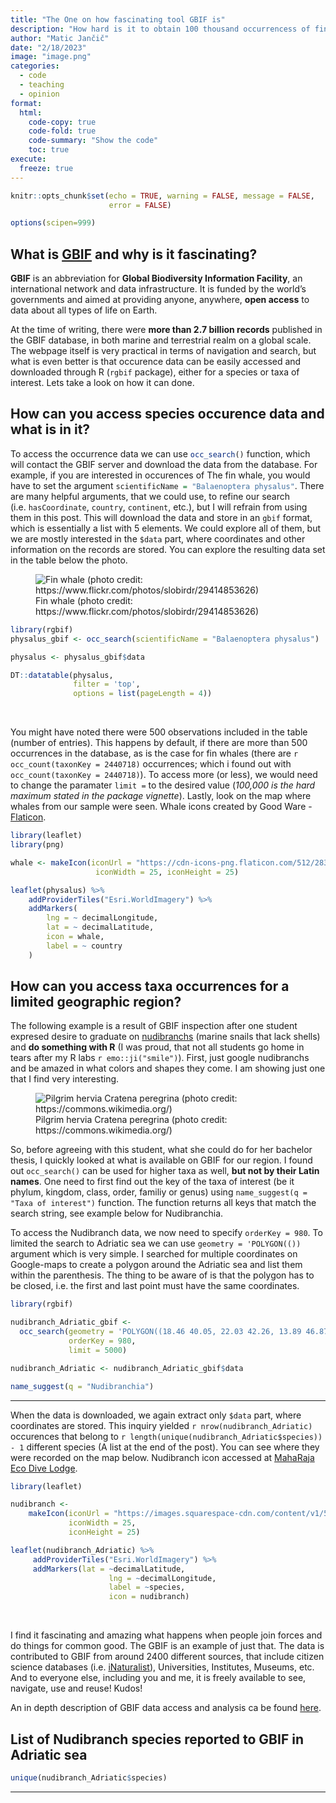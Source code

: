 ```yaml
---
title: "The One on how fascinating tool GBIF is"
description: "How hard is it to obtain 100 thousand occurrencess of fin whales?"
author: "Matic Jančič"
date: "2/18/2023"
image: "image.png"
categories:
  - code
  - teaching
  - opinion
format:
  html:
    code-copy: true
    code-fold: true
    code-summary: "Show the code"
    toc: true
execute:
  freeze: true 
---
```


```r
knitr::opts_chunk$set(echo = TRUE, warning = FALSE, message = FALSE, 
                      error = FALSE)

options(scipen=999)
```

## What is [GBIF](https://www.gbif.org/) and why is it fascinating?

**GBIF** is an abbreviation for **Global Biodiversity Information Facility**, an international network and data infrastructure. It is funded by the world's governments and aimed at providing anyone, anywhere, **open access** to data about all types of life on Earth. 

At the time of writing, there were **more than 2.7 billion records** published in the GBIF database, in both marine and terrestrial realm on a global scale. The webpage itself is very practical in terms of navigation and search, but what is even better is that occurence data can be easily accessed and downloaded through R (`rgbif`{.R} package), either for a species or taxa of interest. Lets take a look on how it can done.

## How can you access species occurence data and what is in it?

To access the occurrence data we can use `occ_search()`{.R} function, which will contact the GBIF server and download the data from the database. For example, if you are interested in occurences of The fin whale, you would have to set the argument `scientificName = "Balaenoptera physalus"`{.R}. There are many helpful arguments, that we could use, to refine our search (i.e. `hasCoordinate`, `country`, `continent`, etc.), but I will refrain from using them in this post. This will download the data and store in an `gbif` format, which is essentially a list with 5 elements. We could explore all of them, but we are mostly interested in the `$data` part, where coordinates and other information on the records are stored. You can explore the resulting data set in the table below the photo. 

![Fin whale (photo credit: https://www.flickr.com/photos/slobirdr/29414853626)](fin whale.jpg)


```r
library(rgbif)
physalus_gbif <- occ_search(scientificName = "Balaenoptera physalus")

physalus <- physalus_gbif$data 


```

```r
DT::datatable(physalus,
              filter = 'top',
              options = list(pageLength = 4))
```

<br>

You might have noted there were 500 observations included in the table (number of entries). This happens by default, if there are more than 500 occurrences in the database, as is the case for fin whales (there are `r occ_count(taxonKey = 2440718)` occurrences; which i found out with `occ_count(taxonKey = 2440718)`). To access more (or less), we would need to change the paramater `limit =` to the desired value (*100,000 is the hard maximum stated in the package vignette*). Lastly, look on the map where whales from our sample were seen. Whale icons created by Good Ware - [Flaticon](https://www.flaticon.com/free-icons/whale).

```r
library(leaflet)
library(png)

whale <- makeIcon(iconUrl = "https://cdn-icons-png.flaticon.com/512/2834/2834539.png",
                   iconWidth = 25, iconHeight = 25)

leaflet(physalus) %>%
    addProviderTiles("Esri.WorldImagery") %>%
    addMarkers(
        lng = ~ decimalLongitude,
        lat = ~ decimalLatitude,
        icon = whale,
        label = ~ country
    )
```


## How can you access taxa occurrences for a limited geographic region? 

The following example is a result of GBIF inspection after one student expresed desire to graduate on [nudibranchs](https://biologydictionary.net/nudibranch/) (marine snails that lack shells) and **do something with R** (I was proud, that not all students go home in tears after my R labs `r emo::ji("smile")`). First, just google nudibranchs and be amazed in what colors and shapes they come. I am showing just one that I find very interesting.  

![Pilgrim hervia Cratena peregrina (photo credit: https://commons.wikimedia.org/)](Cratena_peregrina.jpg)

So, before agreeing with this student, what she could do for her bachelor thesis, I quickly looked at what is available on GBIF for our region. I found out `occ_search()` can be used for higher taxa as well, **but not by their Latin names**. One need to first find out the key of the taxa of interest (be it phylum, kingdom, class, order, familiy or genus) using `name_suggest(q = "Taxa of interest")` function. The function returns all keys that match the search string, see example below for Nudibranchia. 

To access the Nudibranch data, we now need to specify `orderKey = 980`. To limited the search to Adriatic sea we can use `geometry = 'POLYGON(())` argument which is very simple. I searched for multiple coordinates on Google-maps to create a polygon around the Adriatic sea and list them within the parenthesis. The thing to be aware of is that the polygon has to be closed, i.e. the first and last point must have the same coordinates. 


```r
library(rgbif)

nudibranch_Adriatic_gbif <- 
  occ_search(geometry = 'POLYGON((18.46 40.05, 22.03 42.26, 13.89 46.87, 8.68 46.36, 18.46 40.05))',
             orderKey = 980,
             limit = 5000)

nudibranch_Adriatic <- nudibranch_Adriatic_gbif$data

name_suggest(q = "Nudibranchia")

```

---

When the data is downloaded, we again extract only `$data` part, where coordinates are stored. This inquiry yielded `r nrow(nudibranch_Adriatic)` occurences that belong to `r length(unique(nudibranch_Adriatic$species)) - 1` different species (A list at the end of the post). You can see where they were recorded on the map below. Nudibranch icon accessed at [MahaRaja Eco Dive Lodge](https://www.maharajaecodivelodge.com/gallery-icons/).


```r
library(leaflet)

nudibranch <-
    makeIcon(iconUrl = "https://images.squarespace-cdn.com/content/v1/5a55df2e9f8dce980ddb50ea/1515818936193-QIFQGV59CKSO9ZFX4GAD/Icon-09.png?format=750w",
             iconWidth = 25,
             iconHeight = 25)

leaflet(nudibranch_Adriatic) %>% 
     addProviderTiles("Esri.WorldImagery") %>% 
     addMarkers(lat = ~decimalLatitude,
                      lng = ~decimalLongitude,
                      label = ~species,
                      icon = nudibranch)


```

<br>

I find it fascinating and amazing what happens when people join forces and do things for common good. The GBIF is an example of just that. The data is contributed to GBIF from around 2400 different sources, that include citizen science databases (i.e. [iNaturalist](https://www.inaturalist.org/)), Universities, Institutes, Museums, etc. And to everyone else, including you and me, it is freely available to see, navigate, use and reuse! Kudos!


::: {.callout-tip}
An in depth description of GBIF data access and analysis ca be found [here](https://poldham.github.io/abs/gbif.html).
:::



## List of Nudibranch species reported to GBIF in Adriatic sea

```r
unique(nudibranch_Adriatic$species)

```

---

<br>

